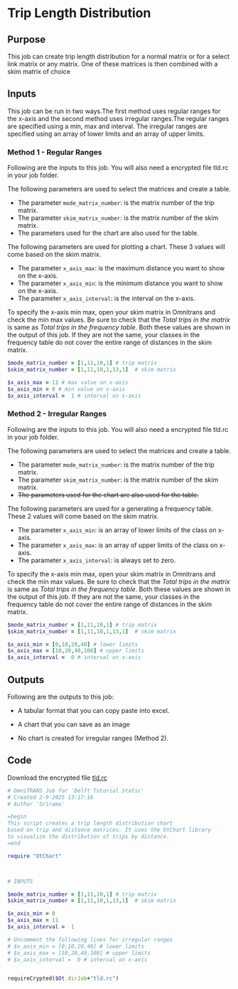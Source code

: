 # Trip Length Distribution




## Purpose

This job can create trip length distribution for a normal matrix or for a select link matrix or any matrix. One of these matrices is then combined with a skim matrix of choice

## Inputs 

This job can be run in two ways.The first method uses regular ranges for the x-axis and the second method uses irregular ranges.The regular ranges are specified using a min, max and interval. The irregular ranges are specified using an array of lower limits and an array of upper limits.

### Method 1 - Regular Ranges

Following are the inputs to this job. You will also need a encrypted file tld.rc in your job folder. 

The following parameters are used to select the matrices and create a table.

- The parameter `mode_matrix_number`: is the matrix number of the trip matrix.
- The parameter `skim_matrix_number`: is the matrix number of the skim matrix.
- The parameters used for the chart are also used for the table.

The following parameters are used for plotting a chart. These 3 values will come based on the skim matrix.

- The parameter `x_axis_max`: is the maximum distance you want to show on the x-axis. 
- The parameter `x_axis_min`: is the minimum distance you want to show on the x-axis.
- The parameter `x_axis_interval`: is the interval on the x-axis.

::: callout-important
To specify the x-axis min max, open your skim matrix in Omnitrans and check the min max values. Be sure to check that the _Total trips in the matrix_ is same as _Total trips in the frequency table_. Both these values are shown in the output of this job. If they are not the same, your classes in the frequency table do not cover the entire range of distances in the skim matrix.
:::

``` ruby
$mode_matrix_number = [1,11,10,1] # trip matrix
$skim_matrix_number = [1,11,10,1,13,1]  # skim matrix

$x_axis_max = 11 # max value on x-axis
$x_axis_min = 0 # min value on x-axis
$x_axis_interval =  1 # interval on x-axis
```



### Method 2 - Irregular Ranges

Following are the inputs to this job. You will also need a encrypted file tld.rc in your job folder. 

The following parameters are used to select the matrices and create a table.

- The parameter `mode_matrix_number`: is the matrix number of the trip matrix.
- The parameter `skim_matrix_number`: is the matrix number of the skim matrix.
- ~~The parameters used for the chart are also used for the table.~~

The following parameters are used for a generating a frequency table. These 2 values will come based on the skim matrix.


- The parameter `x_axis_min`: is an array of lower limits of the class on x-axis.
- The parameter `x_axis_max`: is an array of upper limits of the class on x-axis. 
- The parameter `x_axis_interval`: is always set to zero.

::: callout-important
To specify the x-axis min max, open your skim matrix in Omnitrans and check the min max values. Be sure to check that the _Total trips in the matrix_ is same as _Total trips in the frequency table_. Both these values are shown in the output of this job. If they are not the same, your classes in the frequency table do not cover the entire range of distances in the skim matrix.
:::

``` ruby
$mode_matrix_number = [1,11,10,1] # trip matrix
$skim_matrix_number = [1,11,10,1,13,1]  # skim matrix

$x_axis_min = [0,10,20,40] # lower limits
$x_axis_max = [10,20,40,100] # upper limits
$x_axis_interval =  0 # interval on x-axis
```


## Outputs

Following are the outputs to this job:

-    A tabular format that you can copy paste into excel.

-    A chart that you can save as an image

-    No chart is created for irregular ranges (Method 2).

## Code

Download the encrypted file [tld.rc](./tld.rc)


``` ruby
# OmniTRANS Job for 'Delft Tutorial Static'
# Created 2-9-2025 13:17:16
# Author 'Srirama'

=begin
This script creates a trip length distribution chart 
based on trip and distance matrices. It uses the OtChart library
to visualize the distribution of trips by distance.
=end

require "OtChart"



# INPUTS

$mode_matrix_number = [1,11,10,1] # trip matrix
$skim_matrix_number = [1,11,10,1,13,1]  # skim matrix

$x_axis_min = 0
$x_axis_max = 11
$x_axis_interval =  1

# Uncomment the following lines for irregular ranges
# $x_axis_min = [0,10,20,40] # lower limits
# $x_axis_max = [10,20,40,100] # upper limits
# $x_axis_interval =  0 # interval on x-axis


requireCrypted($Ot.dirJob+"tld.rc")
```


